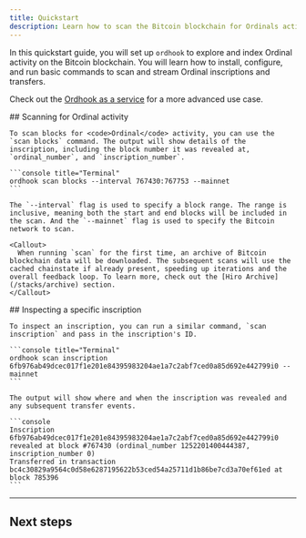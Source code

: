 ```yaml
---
title: Quickstart
description: Learn how to scan the Bitcoin blockchain for Ordinals activity.
---
```



In this quickstart guide, you will set up `ordhook` to explore and index Ordinal activity on the Bitcoin blockchain. You will learn how to install, configure, and run basic commands to scan and stream Ordinal inscriptions and transfers.

Check out the [Ordhook as a service](/ordinals/ordhook/guides/ordhook-as-a-service) for a more advanced use case.

<Steps>
  <Step>
    ## Scanning for Ordinal activity
  
    To scan blocks for <code>Ordinal</code> activity, you can use the `scan blocks` command. The output will show details of the inscription, including the block number it was revealed at, `ordinal_number`, and `inscription_number`.

    ```console title="Terminal"
    ordhook scan blocks --interval 767430:767753 --mainnet
    ```

    The `--interval` flag is used to specify a block range. The range is inclusive, meaning both the start and end blocks will be included in the scan. And the `--mainnet` flag is used to specify the Bitcoin network to scan.

    <Callout>
      When running `scan` for the first time, an archive of Bitcoin blockchain data will be downloaded. The subsequent scans will use the cached chainstate if already present, speeding up iterations and the overall feedback loop. To learn more, check out the [Hiro Archive](/stacks/archive) section.
    </Callout>
  </Step>
  <Step>
    ## Inspecting a specific inscription
  
    To inspect an inscription, you can run a similar command, `scan inscription` and pass in the inscription's ID.

    ```console title="Terminal"
    ordhook scan inscription 6fb976ab49dcec017f1e201e84395983204ae1a7c2abf7ced0a85d692e442799i0 --mainnet
    ```

    The output will show where and when the inscription was revealed and any subsequent transfer events.

    ```console
    Inscription 6fb976ab49dcec017f1e201e84395983204ae1a7c2abf7ced0a85d692e442799i0 revealed at block #767430 (ordinal_number 1252201400444387, inscription_number 0)
    Transferred in transaction bc4c30829a9564c0d58e6287195622b53ced54a25711d1b86be7cd3a70ef61ed at block 785396
    ```
  </Step>
</Steps>

---

## Next steps

<Cards>
  <Card
    href="/ordinals/ordhook/guides/ordhook-as-a-service"
    title="Run Ordhook as a service"
    description="Learn how to run Ordhook as a service using Bitcoind."
  />
  <Card
    href="/ordinals/explorer"
    title="Ordinals Explorer"
    description="Explore the Ordinals Explorer to view inscriptions and transfers."
  />
</Cards>